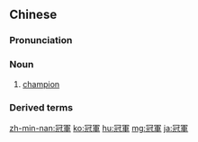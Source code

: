 {{also|冠军}}
==Chinese==
{{zh-forms|s=冠军}}

===Pronunciation===
{{zh-pron
|m=guànjūn
|c=gun3 gwan1
|h=pfs=kon-kiûn
|mn=xm,qz,zz,twv:koàn-kun/tw:koan-kun
|mn-t=guêng3 gung1/guang3 gung1
|cat=n
}}

===Noun===
{{zh-noun}}

# [[champion]] {{zh-mw|m:位|個}}

===Derived terms===
{{zh-der|冠軍賽}}

{{zh-cat|Elementary}}

[[zh-min-nan:冠軍]]
[[ko:冠軍]]
[[hu:冠軍]]
[[mg:冠軍]]
[[ja:冠軍]]